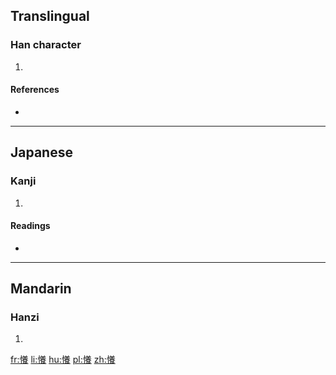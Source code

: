 ==Translingual==

===Han character===
{{Han char|rn=61|rad=心|as=15|sn=18|four=9803<sub>2</sub>|canj=心廿人女 (PTOV)}}

# {{defn|Han|sort=心15}}

====References====
* {{Han ref|kx=0407.170|dkj=11400|hdz=42367.170|uh=61E9|ud=25065|bh=EFD0|bd=61392}}

----

==Japanese==

===Kanji===
{{ja-kanji|grade=|rs=心15}}

# {{defn|lang=ja|sort=心15}}

====Readings====
* {{ja-readings|on=[[よう]] (yō)|kun=[[ねがう]] (negau)}}

----

==Mandarin==

===Hanzi===
{{cmn-hanzi|pin=[[yǎng]] ([[yang3]])|wg=yang<sup>3</sup>}}

# {{defn|lang=cmn|sort=心15}}

[[fr:懩]]
[[li:懩]]
[[hu:懩]]
[[pl:懩]]
[[zh:懩]]